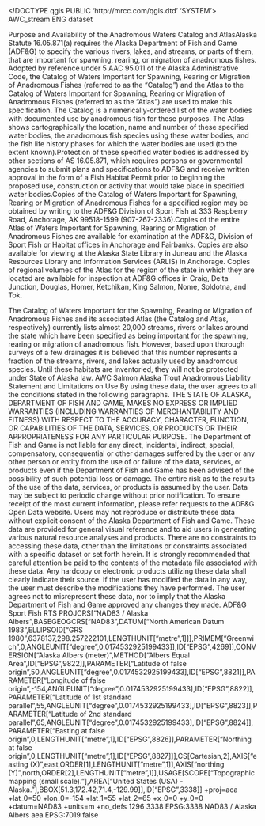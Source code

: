 <!DOCTYPE qgis PUBLIC 'http://mrcc.com/qgis.dtd' 'SYSTEM'>
<qgis version="3.34.2-Prizren">
  <identifier>AWC_stream</identifier>
  <parentidentifier></parentidentifier>
  <language>ENG</language>
  <type>dataset</type>
  <title>AWC_stream</title>
  <abstract>Purpose and Availability of the Anadromous Waters Catalog and AtlasAlaska Statute 16.05.871(a) requires the Alaska Department of Fish and Game (ADF&amp;G) to specify the various rivers, lakes, and streams, or parts of them, that are important for spawning, rearing, or migration of anadromous fishes. Adopted by reference under 5 AAC 95.011 of the Alaska Administrative Code, the Catalog of Waters Important for Spawning, Rearing or Migration of Anadromous Fishes (referred to as the "Catalog") and the Atlas to the Catalog of Waters Important for Spawning, Rearing or Migration of Anadromous Fishes (referred to as the "Atlas") are used to make this specification. The Catalog is a numerically-ordered list of the water bodies with documented use by anadromous fish for these purposes. The Atlas shows cartographically the location, name and number of these specified water bodies, the anadromous fish species using these water bodies, and the fish life history phases for which the water bodies are used (to the extent known).Protection of these specified water bodies is addressed by other sections of AS 16.05.871, which requires persons or governmental agencies to submit plans and specifications to ADF&amp;G and receive written approval in the form of a Fish Habitat Permit prior to beginning the proposed use, construction or activity that would take place in specified water bodies.Copies of the Catalog of Waters Important for Spawning, Rearing or Migration of Anadromous Fishes for a specified region may be obtained by writing to the ADF&amp;G Division of Sport Fish at 333 Raspberry Road, Anchorage, AK 99518-1599 (907-267-2336).Copies of the entire Atlas of Waters Important for Spawning, Rearing or Migration of Anadromous Fishes are available for examination at the ADF&amp;G, Division of Sport Fish or Habitat offices in Anchorage and Fairbanks. Copies are also available for viewing at the Alaska State Library in Juneau and the Alaska Resources Library and Information Services (ARLIS) in Anchorage. Copies of regional volumes of the Atlas for the region of the state in which they are located are available for inspection at ADF&amp;G offices in Craig, Delta Junction, Douglas, Homer, Ketchikan, King Salmon, Nome, Soldotna, and Tok.

The Catalog of Waters Important for the Spawning, Rearing or Migration of Anadromous Fishes and its associated Atlas (the Catalog and Atlas, respectively) currently lists almost 20,000 streams, rivers or lakes around the state which have been specified as being important for the spawning, rearing or migration of anadromous fish. However, based upon thorough surveys of a few drainages it is believed that this number represents a fraction of the streams, rivers, and lakes actually used by anadromous species. Until these habitats are inventoried, they will not be protected under State of Alaska law.</abstract>
  <keywords vocabulary="Search keys">
    <keyword>AWC</keyword>
    <keyword>Salmon</keyword>
    <keyword>Alaska</keyword>
    <keyword>Trout</keyword>
    <keyword>Anadromous</keyword>
  </keywords>
  <contact>
    <name></name>
    <organization></organization>
    <position></position>
    <voice></voice>
    <fax></fax>
    <email></email>
    <role></role>
  </contact>
  <links/>
  <dates/>
  <fees></fees>
  <constraints type="Limitations of use">Liability Statement and Limitations on Use By using these data, the user agrees to all the conditions stated in the following paragraphs. THE STATE OF ALASKA, DEPARTMENT OF FISH AND GAME, MAKES NO EXPRESS OR IMPLIED WARRANTIES (INCLUDING WARRANTIES OF MERCHANTABILITY AND FITNESS) WITH RESPECT TO THE ACCURACY, CHARACTER, FUNCTION, OR CAPABILITIES OF THE DATA, SERVICES, OR PRODUCTS OR THEIR APPROPRIATENESS FOR ANY PARTICULAR PURPOSE. The Department of Fish and Game is not liable for any direct, incidental, indirect, special, compensatory, consequential or other damages suffered by the user or any other person or entity from the use of or failure of the data, services, or products even if the Department of Fish and Game has been advised of the possibility of such potential loss or damage. The entire risk as to the results of the use of the data, services, or products is assumed by the user. Data may be subject to periodic change without prior notification. To ensure receipt of the most current information, please refer requests to the ADF&amp;G Open Data website. Users may not reproduce or distribute these data without explicit consent of the Alaska Department of Fish and Game. These data are provided for general visual reference and to aid users in generating various natural resource analyses and products. There are no constraints to accessing these data, other than the limitations or constraints associated with a specific dataset or set forth herein. It is strongly recommended that careful attention be paid to the contents of the metadata file associated with these data. Any hardcopy or electronic products utilizing these data shall clearly indicate their source. If the user has modified the data in any way, the user must describe the modifications they have performed. The user agrees not to misrepresent these data, nor to imply that the Alaska Department of Fish and Game approved any changes they made.</constraints>
  <rights>ADF&amp;G Sport Fish RTS</rights>
  <encoding></encoding>
  <crs>
    <spatialrefsys nativeFormat="Wkt">
      <wkt>PROJCRS["NAD83 / Alaska Albers",BASEGEOGCRS["NAD83",DATUM["North American Datum 1983",ELLIPSOID["GRS 1980",6378137,298.257222101,LENGTHUNIT["metre",1]]],PRIMEM["Greenwich",0,ANGLEUNIT["degree",0.0174532925199433]],ID["EPSG",4269]],CONVERSION["Alaska Albers (meter)",METHOD["Albers Equal Area",ID["EPSG",9822]],PARAMETER["Latitude of false origin",50,ANGLEUNIT["degree",0.0174532925199433],ID["EPSG",8821]],PARAMETER["Longitude of false origin",-154,ANGLEUNIT["degree",0.0174532925199433],ID["EPSG",8822]],PARAMETER["Latitude of 1st standard parallel",55,ANGLEUNIT["degree",0.0174532925199433],ID["EPSG",8823]],PARAMETER["Latitude of 2nd standard parallel",65,ANGLEUNIT["degree",0.0174532925199433],ID["EPSG",8824]],PARAMETER["Easting at false origin",0,LENGTHUNIT["metre",1],ID["EPSG",8826]],PARAMETER["Northing at false origin",0,LENGTHUNIT["metre",1],ID["EPSG",8827]]],CS[Cartesian,2],AXIS["easting (X)",east,ORDER[1],LENGTHUNIT["metre",1]],AXIS["northing (Y)",north,ORDER[2],LENGTHUNIT["metre",1]],USAGE[SCOPE["Topographic mapping (small scale)."],AREA["United States (USA) - Alaska."],BBOX[51.3,172.42,71.4,-129.99]],ID["EPSG",3338]]</wkt>
      <proj4>+proj=aea +lat_0=50 +lon_0=-154 +lat_1=55 +lat_2=65 +x_0=0 +y_0=0 +datum=NAD83 +units=m +no_defs</proj4>
      <srsid>1296</srsid>
      <srid>3338</srid>
      <authid>EPSG:3338</authid>
      <description>NAD83 / Alaska Albers</description>
      <projectionacronym>aea</projectionacronym>
      <ellipsoidacronym>EPSG:7019</ellipsoidacronym>
      <geographicflag>false</geographicflag>
    </spatialrefsys>
  </crs>
  <extent>
    <spatial maxz="0" dimensions="2" miny="49.23080000000000211" minx="-180" crs="EPSG:3338" maxy="71.24509999999999366" minz="0" maxx="180"/>
    <temporal>
      <period>
        <start></start>
        <end></end>
      </period>
    </temporal>
  </extent>
</qgis>
